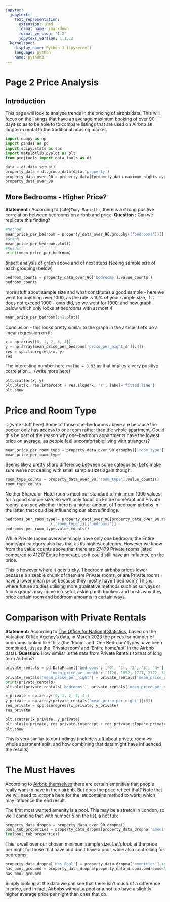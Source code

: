 ```yaml
---
jupyter:
  jupytext:
    text_representation:
      extension: .Rmd
      format_name: rmarkdown
      format_version: '1.2'
      jupytext_version: 1.15.2
  kernelspec:
    display_name: Python 3 (ipykernel)
    language: python
    name: python3
---
```


# Page 2 Price Analysis


## Introduction

This page will look to analyse trends in the pricing of airbnb data. This will focus on the listings that have an average maximum booking of over 90 days so as to be able to to compare listings that are used on Airbnb as longterm rental to the traditional housing market.

```python
import numpy as np
import pandas as pd
import scipy.stats as sps
import matplotlib.pyplot as plt
from projtools import data_tools as dt
```

```python
data = dt.data_setup()
property_data = dt.group_data(data,'property')
property_data_over_90 = property_data[(property_data.maximum_nights_avg_bookings>90) & (property_data.maximum_nights_avg_bookings<1500)].copy()
property_data_over_90
```
## More Bedrooms - Higher Price?
**Statement :** According to {cite}`Tony Mariotti`, there is a strong positive correlation between bedrooms on airbnb and price.
**Question :** Can we replicate this finding?


```python
#Method
mean_price_per_bedroom = property_data_over_90.groupby(['bedrooms'])[['price_per_night_£']].mean()
#Graph
mean_price_per_bedroom.plot()
#Result
print(mean_price_per_bedroom)
```

(insert analysis of graph above and of next steps (seeing sample size of each grouping) below)

```python
bedroom_counts = property_data_over_90['bedrooms'].value_counts()
bedroom_counts
```

more stuff about sample size and what constitutes a good sample - here we went for anything over 1000, as the rule is 10% of your sample size, if it does not exceed 1000 - ours did, so we went for 1000. and how graph below which only looks at bedrooms with at most 4

```python
mean_price_per_bedroom[:4].plot()
```

Conclusion - this looks pretty similar to the graph in the article! Let's do a linear regression on it:

```python
x = np.array([0, 1, 2, 3, 4])
y = np.array(mean_price_per_bedroom['price_per_night_£'][:4])
res = sps.linregress(x, y)
res
```

The interesting number here `rvalue = 0.93` as that implies a very positive correlation ... (write more here)

```python
plt.scatter(x, y)
plt.plot(x, res.intercept + res.slope*x, 'r', label='fitted line')
plt.show
```

# Price and Room Type

...(write stuff here)
Some of those one-bedrooms above are because the booker only has access to one room rather than the whole apartment. Could this be part of the reason why one-bedroom appartments have the lowest price on average, as people feel uncomfortable living with strangers?

```python
mean_price_per_room_type = property_data_over_90.groupby(['room_type'])[['price_per_night_£']].mean()
mean_price_per_room_type
```

Seems like a pretty sharp difference between some categories! Let's make sure we're not dealing with small sample sizes again though:

```python
room_type_counts = property_data_over_90['room_type'].value_counts()
room_type_counts
```

Neither Shared or Hotel rooms meet our standard of minimum 1000 values for a good sample size. So we'll only focus on Entire home/apt and Private rooms, and see whether there is a higher amount of 1 bedroom airbnbs in the latter, that could be influencing our above findings.

```python
bedrooms_per_room_type = property_data_over_90[property_data_over_90.room_type.isin(['Entire home/apt', 'Private room'])].groupby \
                    (['room_type'])[['bedrooms']]
bedrooms_per_room_type.value_counts()
```

While Private rooms overwhelmingly have only one bedroom, the Entire home/apt category also has that as its highest category. However we know from the value_counts above that there are 27479 Private rooms listed compared to 41217 Entire home/apt, so it could still have an influence on the price.

This is however where it gets tricky. 1 bedroom airbnbs prices lower because a sizeable chunk of them are Private rooms, or are Private rooms have a lower mean price because they mostly have 1 bedroom? This is where future studies utilising more qualitative methods such as surveys or focus groups may come in useful, asking both bookers and hosts why they price certain room and bedroom amounts in certain ways.


# Comparison with Private Rentals


**Statement:** According to [The Office for National Statistics](https://www.ons.gov.uk/economy/inflationandpriceindices/adhocs/1261privaterentalmarketinlondonapril2022tomarch2023), based on the Valuation Office Agency's data, in March 2023 the prices for number of bedrooms looked like this: (the 'Room' and 'One Bedroom' types have been combined, just as the 'Private room' and 'Entire home/apt' in the Airbnb data).
**Question:** How similar is the data from Private Rentals to that of long term Airbnbs?

```python
private_rentals = pd.DataFrame({'bedrooms': ['0', '1', '2', '3', '4+'],
                    'mean_price_per_month': [1126, 1052, 1727, 2122, 3068]})
private_rentals['mean_price_per_night'] = private_rentals['mean_price_per_month']/30
print(private_rentals)
plt.plot(private_rentals['bedrooms'], private_rentals['mean_price_per_night'])
```

```python
x_private = np.array([0, 1, 2, 3, 4])
y_private = np.array(private_rentals['mean_price_per_night'][:5])
res_private = sps.linregress(x_private, y_private)
res_private
```

```python
plt.scatter(x_private, y_private)
plt.plot(x_private, res_private.intercept + res_private.slope*x_private, 'r', label='fitted line')
plt.show
```

This is very similar to our findings (include stuff about private room vs whole apartment split, and how combining that data might have influenced the results)


# The Must Haves

According to [Airbnb themselves](https://www.airbnb.com/resources/hosting-homes/a/the-amenities-guests-want-25) there are certain amenities that people really want to have in their airbnb. But does the price reflect that? Note that we will need to .dropna here for the .str.contains method to work, which may influence the end result.

The first most wanted amenity is a pool. This may be a stretch in London, so we'll combine that with number 5 on the list, a hot tub:

```python
property_data_dropna = property_data_over_90.dropna()
pool_tub_properties = property_data_dropna[property_data_dropna['amenities'].str.contains('hot tub|Hot tub|pool|Pool')]
len(pool_tub_properties)
```

This is well over our chosen minimum sample size. Let's look at the price per night for those that have and don't have a pool, while also controlling for bedrooms:

```python
property_data_dropna['Has Pool'] = property_data_dropna['amenities'].str.contains('hot tub|Hot tub|pool|Pool')
has_pool_grouped = property_data_dropna[property_data_dropna.bedrooms<5].groupby(['Has Pool', 'bedrooms'])[['price_per_night_£']].mean()
has_pool_grouped
```

Simply looking at the data we can see that there isn't much of a difference in price, and in fact, Airbnbs without a pool or a hot tub have a slightly higher average price per night than ones that do.
